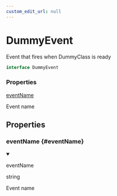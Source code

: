 ```yaml
---
custom_edit_url: null
---
```


# DummyEvent

<div className="doc-subtitle">

Event that fires when DummyClass is ready

</div>

```ts
interface DummyEvent
```

<div className="doc-summary doc-properties">
<h3 className="doc-summary-title">Properties</h3>
<div className="doc-summary-item">
<div className="doc-summary-name"><a href="#eventName">eventName</a></div>
<div className="doc-summary-desc">

Event name

</div>
</div>
</div>

## Properties

<div className="doc-header-hidden">

### eventName {#eventName}

</div>

<div className="doc-entry">

<details open className="doc-property">

<summary className="doc-member">

<span className="doc-name">eventName</span>

<span className="doc-type">

string

</span>

</summary>

<div className="doc-desc">

Event name

</div>

</details>

</div>